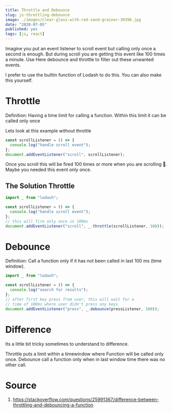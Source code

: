 ```yaml
---
title: Throttle and Debounce
slug: js-throttling-debounce
image: ./images/clear-glass-with-red-sand-grainer-39396.jpg
date: "2020-07-05"
published: yes
tags: [js, react]
---
```



Imagine you put an event listener to scroll event but calling only once a second is enough. But during scroll you are getting this event like 100 times a minute. Use Here debounce and throttle to filter out these unwanted events.

I prefer to use the builtin function of Lodash to do this. You can also make this yourself.

# Throttle

Definition: Having a time limit for calling a function. Within this limit it can be called only once

Lets look at this example without throttle

<CodeDivWrapper>

```js
const scrollListener = () => {
  console.log("handle scroll event");
};
document.addEventListener("scroll", scrollListener);
```

</CodeDivWrapper>

Once you scroll this will be fired 100 times or more when you are scrolling 🤪. Maybe you needed this event only once.

## The Solution Throttle

<CodeDivWrapper>

```js
import _ from "lodash";

const scrollListener = () => {
  console.log("handle scroll event");
};
// this will fire only once in 100ms
document.addEventListener("scroll", _.throttle(scrollListener, 100));
```

</CodeDivWrapper>

# Debounce

Definition: Call a function only if it has not been called in last 100 ms (time window).

<CodeDivWrapper>

```js
import _ from "lodash";

const scrollListener = () => {
  console.log("search for results");
};
// after first key press from user, this will wait for a
// time of 100ms where user didn't press any keys
document.addEventListener("press", _.debounce(pressListener, 100));
```

</CodeDivWrapper>

# Difference

Its a little bit tricky sometimes to understand to difference.

Throttle puts a limit within a timewindow where Function will be called only once.
Debounce call a function only when in last window time there was no other call.

# Source

1. https://stackoverflow.com/questions/25991367/difference-between-throttling-and-debouncing-a-function
